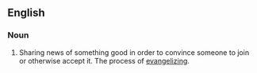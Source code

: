 ==English==

===Noun===
#Sharing news of something good in order to convince someone to join or otherwise accept it.  The process of [[evangelize|evangelizing]].